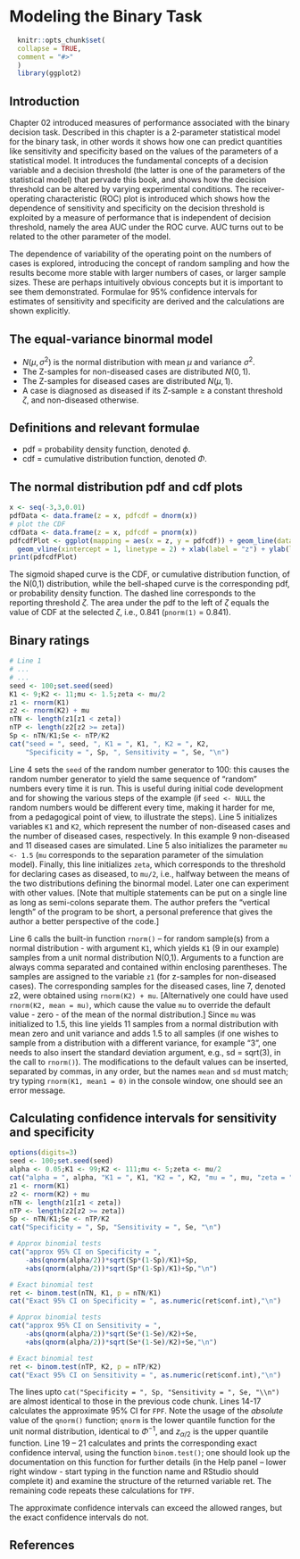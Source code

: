 # Modeling the Binary Task {#modelingBinaryTask}

```r
  knitr::opts_chunk$set(
  collapse = TRUE,
  comment = "#>"
  )
  library(ggplot2)
```


## Introduction
Chapter 02 introduced measures of performance associated with the binary decision task. Described in this chapter is a 2-parameter statistical model for the binary task, in other words it shows how one can predict quantities like sensitivity and specificity based on the values of the parameters of a statistical model. It introduces the fundamental concepts of a decision variable and a decision threshold (the latter is one of the parameters of the statistical model) that pervade this book, and shows how the decision threshold can be altered by varying experimental conditions. The receiver-operating characteristic (ROC) plot is introduced which shows how the dependence of sensitivity and specificity on the decision threshold is exploited by a measure of performance that is independent of decision threshold, namely the area AUC under the ROC curve. AUC turns out to be related to the other parameter of the model. 

The dependence of variability of the operating point on the numbers of cases is explored, introducing the concept of random sampling and how the results become more stable with larger numbers of cases, or larger sample sizes. These are perhaps intuitively obvious concepts but it is important to see them demonstrated. Formulae for 95% confidence intervals for estimates of sensitivity and specificity are derived and the calculations are shown explicitly.

## The equal-variance binormal model
* $N(\mu,\sigma^2)$ is the normal distribution with mean $\mu$ and variance $\sigma^2$.
* The Z-samples for non-diseased cases are distributed $N(0,1)$. 
* The Z-samples for diseased cases are distributed $N(\mu,1)$. 
* A case is diagnosed as diseased if its Z-sample ≥ a constant threshold $\zeta$, and non-diseased otherwise.

## Definitions and relevant formulae
* pdf = probability density function, denoted $\phi$.
* cdf = cumulative distribution function, denoted $\Phi$.

\begin{equation*} 
\phi\left ( z|\mu,\sigma \right )=\frac{1}{\sigma\sqrt{2\pi}}\exp\left ( -\frac{{z-\mu}^2}{2\sigma^2} \right )
\end{equation*}

\begin{equation*} 
\phi\left ( z \right )=\frac{1}{\sqrt{2\pi}}\exp\left ( -\frac{{z}^2}{2} \right )
\end{equation*}

\begin{equation*} 
\Phi\left ( z \right )=\int_{-\infty }^{z}\phi(t)dt
\end{equation*}


## The normal distribution pdf and cdf plots

```r
x <- seq(-3,3,0.01)
pdfData <- data.frame(z = x, pdfcdf = dnorm(x))
# plot the CDF
cdfData <- data.frame(z = x, pdfcdf = pnorm(x))
pdfcdfPlot <- ggplot(mapping = aes(x = z, y = pdfcdf)) + geom_line(data = pdfData) + geom_line(data = cdfData) +
  geom_vline(xintercept = 1, linetype = 2) + xlab(label = "z") + ylab(label = "pdf/CDF")
print(pdfcdfPlot)
```

The sigmoid shaped curve is the CDF, or cumulative distribution function, of the N(0,1) distribution, while the bell-shaped curve is the corresponding pdf, or probability density function. The dashed line corresponds to the reporting threshold $\zeta$. The area under the pdf to the left of $\zeta$ equals the value of CDF at the selected  $\zeta$, i.e., 0.841 (`pnorm(1)` = 0.841). 

## Binary ratings

```r
# Line 1
# ...
# ...
seed <- 100;set.seed(seed)
K1 <- 9;K2 <- 11;mu <- 1.5;zeta <- mu/2
z1 <- rnorm(K1)
z2 <- rnorm(K2) + mu
nTN <- length(z1[z1 < zeta])
nTP <- length(z2[z2 >= zeta])
Sp <- nTN/K1;Se <- nTP/K2
cat("seed = ", seed, ", K1 = ", K1, ", K2 = ", K2, 
    "Specificity = ", Sp, ", Sensitivity = ", Se, "\n")
```

Line 4 sets the `seed` of the random number generator to 100: this causes the random number generator to yield the same sequence of "random" numbers every time it is run. This is useful during initial code development and for showing the various steps of the example (if `seed <- NULL` the random numbers would be different every time, making it harder for me, from a pedagogical point of view, to illustrate the steps). Line 5 initializes variables `K1` and `K2`, which represent the number of non-diseased cases and  the number of diseased cases, respectively. In this example 9 non-diseased and 11 diseased cases are simulated. Line 5 also initializes the parameter `mu <- 1.5` (`mu` corresponds to the separation  parameter of the simulation model). Finally, this line initializes `zeta`, which corresponds to the threshold for declaring cases as diseased, to `mu/2`, i.e., halfway between the means of the two distributions defining the binormal model. Later one can experiment with other values. [Note that multiple statements can be put on a single line as long as semi-colons separate them. The author prefers the “vertical length” of the program to be short, a personal preference that gives the author a better perspective of the code.] 

Line 6 calls the built-in function `rnorm()` – for random sample(s) from a normal distribution - with argument `K1`, which yields `K1` (9 in our example) samples from a unit normal distribution N(0,1). Arguments to a function are always comma separated and contained within enclosing parentheses. The samples are assigned to the variable `z1` (for z-samples for non-diseased cases). The corresponding samples for the diseased cases, line 7, denoted z2, were obtained using `rnorm(K2) + mu`. [Alternatively one could have used `rnorm(K2, mean = mu)`, which cause the value `mu` to override the default value  -  zero -  of the mean of the normal distribution.] Since `mu` was initialized to 1.5, this line yields 11 samples from a normal distribution with mean zero and unit variance and adds 1.5 to all samples (if one wishes to sample from a distribution with a different variance, for example "3", one needs to also insert the standard deviation argument, e.g., sd = sqrt(3), in the call to `rnorm()`). The modifications to the default values can be inserted, separated by commas, in any order, but the names `mean` and `sd` must match; try typing `rnorm(K1, mean1 = 0)` in the console window, one should see an error message.

## Calculating confidence intervals for sensitivity and specificity

```r
options(digits=3)
seed <- 100;set.seed(seed)
alpha <- 0.05;K1 <- 99;K2 <- 111;mu <- 5;zeta <- mu/2
cat("alpha = ", alpha, "K1 = ", K1, "K2 = ", K2, "mu = ", mu, "zeta = ", zeta, "\n")
z1 <- rnorm(K1)
z2 <- rnorm(K2) + mu
nTN <- length(z1[z1 < zeta])
nTP <- length(z2[z2 >= zeta])
Sp <- nTN/K1;Se <- nTP/K2
cat("Specificity = ", Sp, "Sensitivity = ", Se, "\n")

# Approx binomial tests
cat("approx 95% CI on Specificity = ", 
    -abs(qnorm(alpha/2))*sqrt(Sp*(1-Sp)/K1)+Sp, 
    +abs(qnorm(alpha/2))*sqrt(Sp*(1-Sp)/K1)+Sp,"\n")

# Exact binomial test
ret <- binom.test(nTN, K1, p = nTN/K1)
cat("Exact 95% CI on Specificity = ", as.numeric(ret$conf.int),"\n")

# Approx binomial tests
cat("approx 95% CI on Sensitivity = ", 
    -abs(qnorm(alpha/2))*sqrt(Se*(1-Se)/K2)+Se, 
    +abs(qnorm(alpha/2))*sqrt(Se*(1-Se)/K2)+Se,"\n")

# Exact binomial test
ret <- binom.test(nTP, K2, p = nTP/K2)
cat("Exact 95% CI on Sensitivity = ", as.numeric(ret$conf.int),"\n")
```

The lines upto `cat("Specificity = ", Sp, "Sensitivity = ", Se, "\\n")` are almost identical to those in the previous code chunk. Lines 14-17 calculates the approximate 95% CI for `FPF`. Note the usage of the *absolute* value of the `qnorm()` function; `qnorm` is the lower quantile function for the unit normal distribution, identical to $\Phi^{-1}$, and $z_{\alpha/2}$ is the upper quantile function. Line 19 – 21 calculates and prints the corresponding exact confidence interval, using the function `binom.test()`; one should look up the documentation on this function for further details (in the Help panel – lower right window - start typing in the function name and RStudio should complete it) and examine the structure of the returned variable ret. The remaining code repeats these calculations for `TPF`.

The approximate confidence intervals can exceed the allowed ranges, but the exact confidence intervals do not.

## References  

